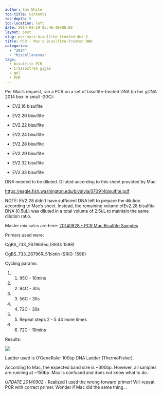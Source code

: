 ```yaml
---
author: Sam White
toc-title: Contents
toc-depth: 5
toc-location: left
date: 2014-08-29 05:46:48+00:00
layout: post
slug: pcr-macs-bisulfite-treated-dna-2
title: PCR - Mac's Bisulfite-Treated DNA
categories:
  - "2014"
  - "Miscellaneous"
tags:
  - bisulfite PCR
  - Crassostrea gigas
  - gel
  - PCR
---
```


Per Mac's request, ran a PCR on a set of bisulfite-treated DNA (in her gDNA 2014 box in small -20C):



	
  * EV2.16 bisulfite

	
  * EV2.20 bisulfite

	
  * EV2.22 bisulfite

	
  * EV2.24 bisulfite

	
  * EV2.28 bisulfite

	
  * EV2.29 bisulfite

	
  * EV2.32 bisulfite

	
  * EV2.33 bisulfite


DNA needed to be diluted. Diluted according to this sheet provided by Mac:

[https://eagle.fish.washington.edu/bivalvia/070914bisulfite.pdf](http://www.google.com/url?q=http%3A%2F%2Feagle.fish.washington.edu%2Fbivalvia%2F070914bisulfite.pdf&sa=D&sntz=1&usg=AFQjCNH03hxTLMRRASsvjw-MxWrSjGrYiQ)

NOTE: EV2.28 didn't have sufficient DNA left to prepare the dilution according to Mac's sheet. Instead, the remaining volume ofEv2.28 bisulfite DNA (0.5uL) was diluted in a total volume of 2.5uL to maintain the same dilution ratio.

Master mix calcs are here: [20140828 - PCR Mac Bisulfite Samples](https://docs.google.com/spreadsheets/d/1X6no-kLxJw15cuo84dJc_JmHO_0445nJmSqvya6DiGE/edit?usp=sharing)

Primers used were:


CgBS_733_26796Seq (SRID: 1598)




CgBS_733_26796R_5'biotin (SRID: 1596)


Cycling params:



	
  1. 1. 95C - 10mins

	
  2. 2. 94C - 30s

	
  3. 3. 56C - 30s

	
  4. 4. 72C - 30s

	
  5. 5. Repeat steps 2 - 5 44 more times

	
  6. 6. 72C - 10mins


Results:

![](https://eagle.fish.washington.edu/Arabidopsis/20140829%20-%20Gel%20EV2%20bisulfite%20PCR.png)

Ladder used is O'GeneRuler 100bp DNA Ladder (ThermoFisher).

According to Mac, the expected band size is ~300bp. However, all samples are running at ~150bp. Mac is confused and does not know what to do.

*UPDATE 20140902* - Realized I used the wrong forward primer! Will repeat PCR with correct primer. Wonder if Mac did the same thing...
